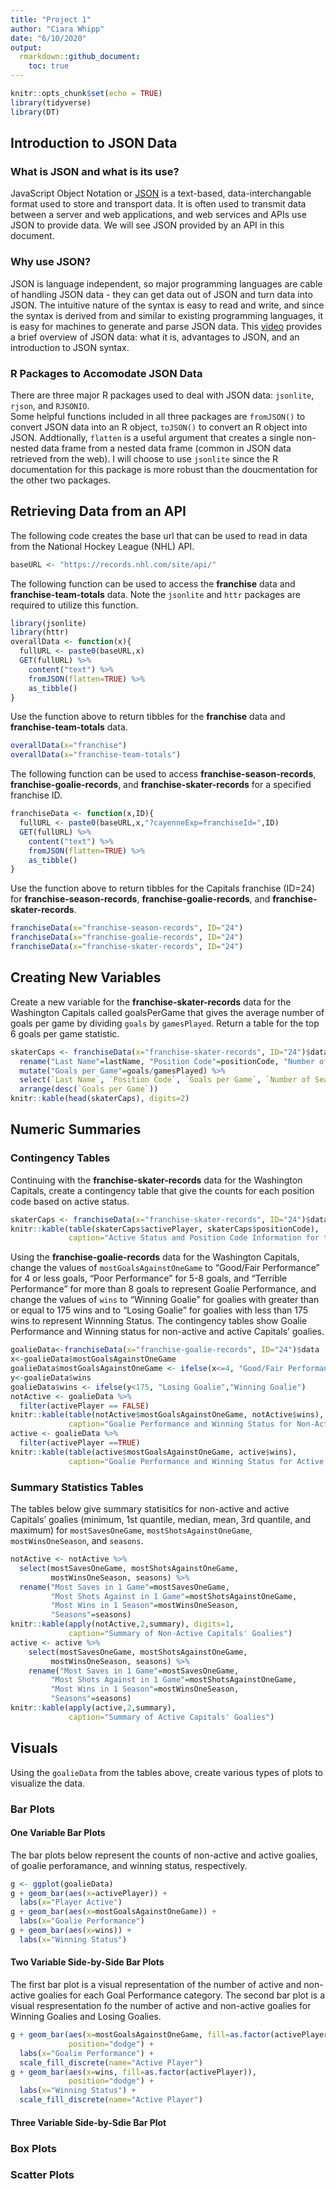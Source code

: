 ```yaml
---
title: "Project 1"
author: "Ciara Whipp"
date: "6/10/2020"
output: 
  rmarkdown::github_document:
    toc: true
---
```


```r
knitr::opts_chunk$set(echo = TRUE)
library(tidyverse)
library(DT)
```

## Introduction to JSON Data  

### What is JSON and what is its use?  

JavaScript Object Notation or [JSON](https://www.tutorialspoint.com/json/json_overview.htm#:~:text=JSON%20or%20JavaScript%20Object%20Notation,stands%20for%20JavaScript%20Object%20Notation.) is a text-based, data-interchangable format used to store and transport data. It is often used to transmit data between a server and web applications, and web services and APIs use JSON to provide data. We will see JSON provided by an API in this document.  

### Why use JSON?  

JSON is language independent, so major programming languages are cable of handling JSON data - they can get data out of JSON and turn data into JSON. The intuitive nature of the syntax is easy to read and write, and since the syntax is derived from and similar to existing programming languages, it is easy for machines to generate and parse JSON data. This [video](https://www.youtube.com/watch?v=0IoG-mSvWSo) provides a brief overview of JSON data: what it is, advantages to JSON, and an introduction to JSON syntax.  

### R Packages to Accomodate JSON Data  

There are three major R packages used to deal with JSON data: `jsonlite`, `rjson`, and `RJSONIO`.  
Some helpful functions included in all three packages are `fromJSON()` to convert JSON data into an R object, `toJSON()` to convert an R object into JSON. Addtionally, `flatten` is a useful argument that creates a single non-nested data frame from a nested data frame (common in JSON data retrieved from the web). I will choose to use `jsonlite` since the R documentation for this package is more robust than the doucmentation for the other two packages.  

## Retrieving Data from an API  

The following code creates the base url that can be used to read in data from the National Hockey League (NHL) API.  

```r
baseURL <- "https://records.nhl.com/site/api/"
```

The following function can be used to access the **franchise** data and **franchise-team-totals** data. Note the `jsonlite` and `httr` packages are required to utilize this function.  

```r
library(jsonlite)
library(httr)
overallData <- function(x){
  fullURL <- paste0(baseURL,x)
  GET(fullURL) %>% 
    content("text") %>% 
    fromJSON(flatten=TRUE) %>% 
    as_tibble()
}
```

Use the function above to return tibbles for the **franchise** data and **franchise-team-totals** data.  

```r
overallData(x="franchise")
overallData(x="franchise-team-totals")
```

The following function can be used to access **franchise-season-records**, **franchise-goalie-records**, and **franchise-skater-records** for a specified franchise ID.  

```r
franchiseData <- function(x,ID){
  fullURL <- paste0(baseURL,x,"?cayenneExp=franchiseId=",ID)
  GET(fullURL) %>% 
    content("text") %>% 
    fromJSON(flatten=TRUE) %>% 
    as_tibble()
}
```  

Use the function above to return tibbles for the Capitals franchise (ID=24) for **franchise-season-records**, **franchise-goalie-records**, and **franchise-skater-records**.  

```r
franchiseData(x="franchise-season-records", ID="24")
franchiseData(x="franchise-goalie-records", ID="24")
franchiseData(x="franchise-skater-records", ID="24")
```

## Creating New Variables  

Create a new variable for the **franchise-skater-records** data for the Washington Capitals called goalsPerGame that gives the average number of goals per game by dividing `goals` by `gamesPlayed`. Return a table for the top 6 goals per game statistic.  

```r
skaterCaps <- franchiseData(x="franchise-skater-records", ID="24")$data %>% 
  rename("Last Name"=lastName, "Position Code"=positionCode, "Number of Seasons Played"=seasons) %>%
  mutate("Goals per Game"=goals/gamesPlayed) %>% 
  select(`Last Name`, `Position Code`, `Goals per Game`, `Number of Seasons Played`) %>% 
  arrange(desc(`Goals per Game`))
knitr::kable(head(skaterCaps), digits=2)
```

## Numeric Summaries  

### Contingency Tables  

Continuing with the **franchise-skater-records** data for the Washington Capitals, create a contingency table that give the counts for each position code based on active status.  

```r
skaterCaps <- franchiseData(x="franchise-skater-records", ID="24")$data
knitr::kable(table(skaterCaps$activePlayer, skaterCaps$positionCode), 
             caption="Active Status and Position Code Information for the Capitals")
```

Using the **franchise-goalie-records** data for the Washington Capitals, change the values of `mostGoalsAgainstOneGame` to "Good/Fair Performance" for 4 or less goals, "Poor Performance" for 5-8 goals, and "Terrible Performance" for more than 8 goals to represent Goalie Performance, and change the values of `wins` to "Winning Goalie" for goalies with greater than or equal to 175 wins and to "Losing Goalie" for goalies with less than 175 wins to represent Winnning Status. The contingency tables show Goalie Performance and Winning status for non-active and active Capitals' goalies.  

```r
goalieData<-franchiseData(x="franchise-goalie-records", ID="24")$data
x<-goalieData$mostGoalsAgainstOneGame
goalieData$mostGoalsAgainstOneGame <- ifelse(x<=4, "Good/Fair Performance",ifelse(x>8, "Terrible Performance", "Poor Performance"))
y<-goalieData$wins
goalieData$wins <- ifelse(y<175, "Losing Goalie","Winning Goalie")
notActive <- goalieData %>% 
  filter(activePlayer == FALSE)
knitr::kable(table(notActive$mostGoalsAgainstOneGame, notActive$wins), 
             caption="Goalie Performance and Winning Status for Non-Active Goalies")
active <- goalieData %>% 
  filter(activePlayer ==TRUE)
knitr::kable(table(active$mostGoalsAgainstOneGame, active$wins), 
             caption="Goalie Performance and Winning Status for Active Goalies")
```

### Summary Statistics Tables  

The tables below give summary statisitics for non-active and active Capitals' goalies (minimum, 1st quantile, median, mean, 3rd quantile, and maximum) for `mostSavesOneGame`, `mostShotsAgainstOneGame`, `mostWinsOneSeason`, and `seasons`.  

```r
notActive <- notActive %>%
  select(mostSavesOneGame, mostShotsAgainstOneGame,
         mostWinsOneSeason, seasons) %>%
  rename("Most Saves in 1 Game"=mostSavesOneGame, 
         "Most Shots Against in 1 Game"=mostShotsAgainstOneGame, 
         "Most Wins in 1 Season"=mostWinsOneSeason,
         "Seasons"=seasons)
knitr::kable(apply(notActive,2,summary), digits=1,
             caption="Summary of Non-Active Capitals' Goalies")
active <- active %>%
    select(mostSavesOneGame, mostShotsAgainstOneGame,
         mostWinsOneSeason, seasons) %>%
    rename("Most Saves in 1 Game"=mostSavesOneGame, 
         "Most Shots Against in 1 Game"=mostShotsAgainstOneGame, 
         "Most Wins in 1 Season"=mostWinsOneSeason,
         "Seasons"=seasons)
knitr::kable(apply(active,2,summary), 
             caption="Summary of Active Capitals' Goalies")
```

## Visuals  

Using the `goalieData` from the tables above, create various types of plots to visualize the data.  

### Bar Plots  

#### One Variable Bar Plots  

The bar plots below represent the counts of non-active and active goalies, of goalie perforamance, and winning status, respectively.  

```r
g <- ggplot(goalieData)
g + geom_bar(aes(x=activePlayer)) + 
  labs(x="Player Active")
g + geom_bar(aes(x=mostGoalsAgainstOneGame)) + 
  labs(x="Goalie Performance")
g + geom_bar(aes(x=wins)) +
  labs(x="Winning Status")
```

#### Two Variable Side-by-Side Bar Plots  

The first bar plot is a visual representation of the number of active and non-active goalies for each Goal Performance category. The second bar plot is a visual respresentation fo the number of active and non-active goalies for Winning Goalies and Losing Goalies.

```r
g + geom_bar(aes(x=mostGoalsAgainstOneGame, fill=as.factor(activePlayer)),
             position="dodge") +
  labs(x="Goalie Performance") +
  scale_fill_discrete(name="Active Player")
g + geom_bar(aes(x=wins, fill=as.factor(activePlayer)),
             position="dodge") +
  labs(x="Winning Status") +
  scale_fill_discrete(name="Active Player")
```

#### Three Variable Side-by-Sdie Bar Plot  

### Box Plots  

### Scatter Plots  